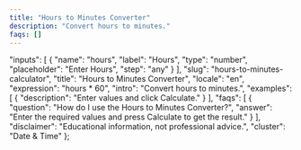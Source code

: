 ```yaml
---
title: "Hours to Minutes Converter"
description: "Convert hours to minutes."
faqs: []
---
```


<!-- Migrated from V035. Original file: hours-to-minutes-calculator.mdx -->


  "inputs": [
    {
      "name": "hours",
      "label": "Hours",
      "type": "number",
      "placeholder": "Enter Hours",
      "step": "any"
    }
  ],
  "slug": "hours-to-minutes-calculator",
  "title": "Hours to Minutes Converter",
  "locale": "en",
  "expression": "hours * 60",
  "intro": "Convert hours to minutes.",
  "examples": [
    {
      "description": "Enter values and click Calculate."
    }
  ],
  "faqs": [
    {
      "question": "How do I use the Hours to Minutes Converter?",
      "answer": "Enter the required values and press Calculate to get the result."
    }
  ],
  "disclaimer": "Educational information, not professional advice.",
  "cluster": "Date & Time"
};

<Calculator schema={schema} />

